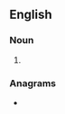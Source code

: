 ==English==

===Noun===
{{head|en|noun plural form}}

# {{plural of|signer|lang=en}}

===Anagrams===
* {{anagrams|en|a=eginrss|Ingress|Singers|ingress|nigress|re-signs|resigns|singers}}